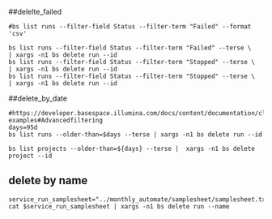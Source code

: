 
##delelte_failed

```
#bs list runs --filter-field Status --filter-term "Failed" --format 'csv'

bs list runs --filter-field Status --filter-term "Failed" --terse \
| xargs -n1 bs delete run --id 
bs list runs --filter-field Status --filter-term "Stopped" --terse \
| xargs -n1 bs delete run --id
bs list runs --filter-field Status --filter-term "Stopped" --terse \
| xargs -n1 bs delete run --id

```


##delete_by_date
```
#https://developer.basespace.illumina.com/docs/content/documentation/cli/cli-examples#Advancedfiltering
days=95d
bs list runs --older-than=$days --terse | xargs -n1 bs delete run --id
     
bs list projects --older-than=${days} --terse |  xargs -n1 bs delete project --id

```


## delete by name
```
service_run_samplesheet="../monthly_automate/samplesheet/samplesheet.txt"
cat $service_run_samplesheet | xargs -n1 bs delete run --name

```